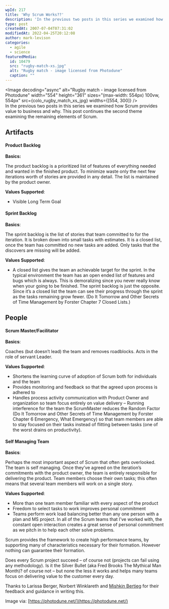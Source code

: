 ```yaml
---
wpId: 217
title: 'Why Scrum Works??'
description: 'In the previous two posts in this series we examined how Scrum provides value to business and why. This post continues the second theme examining the remaining elements of Scrum. Artifacts Product Backlog Basics: The product backlog is a prioritized list of features of everything needed and wanted in the finished product. To minimize waste ...'
type: post
createdAt: 2007-07-04T07:31:02
modifiedAt: 2022-04-25T20:12:08
author: mark-levison
categories:
  - agile
  - science
featuredMedia:
  id: 10479
  src: "rugby-match-xs.jpg"
  alt: "Rugby match - image licensed from Photodune"
  caption: ""
---
```





<Image decoding="async" alt="Rugby match - image licensed from Photodune" width="554" height="361" sizes="(max-width: 554px) 100vw, 554px" src={colo_rugby_match_xs_jpg} widths={[554, 300]} />  
In the previous two posts in this series we examined how Scrum provides value to business and why. This post continues the second theme examining the remaining elements of Scrum.

## Artifacts

#### **Product Backlog**

**Basics:**

The product backlog is a prioritized list of features of everything needed and wanted in the finished product. To minimize waste only the next few iterations worth of stories are provided in any detail. The list is maintained by the product owner.

**Values Supported**:

*   Visible Long Term Goal

#### **Sprint Backlog**

**Basics**:

The sprint backlog is the list of stories that team committed to for the iteration. It is broken down into small tasks with estimates. It is a closed list, once the team has committed no new tasks are added. Only tasks that the discovers are missing will be added.

**Values Supported**:

*   A closed list gives the team an achievable target for the sprint. In the typical environment the team has an open ended list of features and bugs which is always. This is demoralizing since you never really know when your going to be finished. The sprint backlog is just the opposite. Since it’s a closed list the team can see their progress through the sprint as the tasks remaining grow fewer. (Do It Tomorrow and Other Secrets of Time Management by Forster Chapter 7 Closed Lists.)

## People

#### **Scrum Master/Facilitator**

**Basics**:

Coaches (but doesn’t lead) the team and removes roadblocks. Acts in the role of servant Leader.

**Values Supported**:

*   Shortens the learning curve of adoption of Scrum both for individuals and the team
*   Provides monitoring and feedback so that the agreed upon process is adhered to
*   Handles process activity communication with Product Owner and organization so team focus entirely on value delivery – Running interference for the team the ScrumMaster reduces the Random Factor (Do It Tomorrow and Other Secrets of Time Management by Forster Chapter 6 Emergency, What Emergency) so that team members are able to stay focused on their tasks instead of flitting between tasks (one of the worst drains on productivity).

#### **Self Managing Team**

**Basics**:

Perhaps the most important aspect of Scrum that often gets overlooked. The team is self managing. Once they’ve agreed on the iteration’s commitments with the product owner, the team is entirely responsible for delivering the product. Team members choose their own tasks; this often means that several team members will work on a single story.

**Values Supported**:

*   More than one team member familiar with every aspect of the product
*   Freedom to select tasks to work improves personal commitment
*   Teams perform work load balancing better than any one person with a plan and MS project. In all of the Scrum teams that I’ve worked with, the constant open interaction creates a great sense of personal commitment as we pitch in to help each other solve problems.

Scrum provides the framework to create high performance teams, by supporting many of characteristics necessary for their formation. However nothing can guarantee their formation.

Does every Scrum project succeed – of course not (projects can fail using any methodology). Is it the Silver Bullet (aka Fred Brooks The Mythical Man Month)? of course not – but none the less it works and helps many teams focus on delivering value to the customer every day.

Thanks to Larissa Berger, Norbert Winklareth and [Mishkin Bertieg](https://www.agileadvice.com) for their feedback and guidance in writing this.

Image via: [https://photodune.net/](https://photodune.net/)